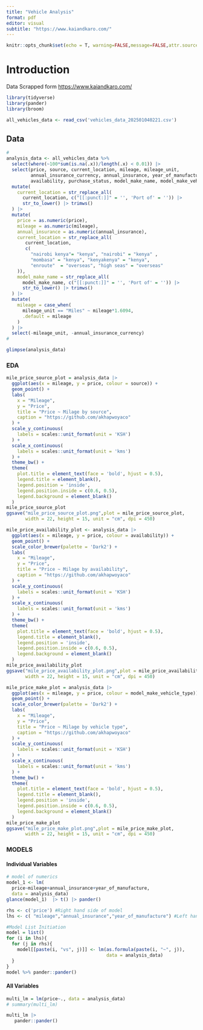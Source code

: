 ```yaml
---
title: "Vehicle Analysis"
format: pdf
editor: visual
subtitle: "https://www.kaiandkaro.com/"
---
```


```r
knitr::opts_chunk$set(echo = T, warning=FALSE,message=FALSE,attr.source='.numberLines',attr.output='.numberLines', fig.align='center', dpi=350, fig.width=15, fig.height=15)
```

\newpage

# Introduction

Data Scrapped form <https://www.kaiandkaro.com/>

```r
library(tidyverse)
library(pander)
library(broom)
```

```r
all_vehicles_data <- read_csv('vehicles_data_202501040221.csv')
```

## Data

```r
#
analysis_data <- all_vehicles_data %>%
  select(where(~100*sum(is.na(.x))/length(.x) < 0.01)) |>
  select(price, source, current_location, mileage, mileage_unit, 
         annual_insurance_currency, annual_insurance, year_of_manufacture,
         availability, purchase_status, model_make_name, model_make_vehicle_type) |>
  mutate(
    current_location = str_replace_all(
      current_location, c("[[:punct:]]" = '', 'Port of' = '')) |> 
      str_to_lower() |> trimws()
  ) |>
  mutate(
    price = as.numeric(price),
    mileage = as.numeric(mileage),
    annual_insurance = as.numeric(annual_insurance),
    current_location = str_replace_all(
       current_location, 
       c(
         "nairobi kenya"= "kenya", "nairobi" = "kenya" ,
         "mombasa" = "kenya", "kenyakenya" = "kenya",
         "enroute"  = "overseas", "high seas" = "overseas"
    )),
    model_make_name = str_replace_all(
      model_make_name, c("[[:punct:]]" = '', 'Port of' = '')) |> 
      str_to_lower() |> trimws() 
  ) |>
  mutate(
    mileage = case_when(
      mileage_unit == "Miles" ~ mileage*1.6094,
      .default = mileage
    )
  ) |>
  select(-mileage_unit, -annual_insurance_currency)
#
```

```r
glimpse(analysis_data)
```

### EDA

```r
mile_price_source_plot = analysis_data |>
  ggplot(aes(x = mileage, y = price, colour = source)) +
  geom_point() +
  labs(
    x = "Mileage",
    y = "Price",
    title = "Price ~ Milage by source",
    caption = "https://github.com/akhapwoyaco"
  ) +
  scale_y_continuous(
    labels = scales::unit_format(unit = 'KSH')
  ) +
  scale_x_continuous(
    labels = scales::unit_format(unit = 'kms')
  ) +
  theme_bw() +
  theme(
    plot.title = element_text(face = 'bold', hjust = 0.5),
    legend.title = element_blank(),
    legend.position = 'inside',
    legend.position.inside = c(0.6, 0.5),
    legend.background = element_blank()
  )
mile_price_source_plot
ggsave("mile_price_source_plot.png",plot = mile_price_source_plot, 
       width = 22, height = 15, unit = "cm", dpi = 450)
```

```r
mile_price_availability_plot <- analysis_data |>
  ggplot(aes(x = mileage, y = price, colour = availability)) + 
  geom_point() +
  scale_color_brewer(palette = 'Dark2') +
  labs(
    x = "Mileage",
    y = "Price",
    title = "Price ~ Milage by availability",
    caption = "https://github.com/akhapwoyaco"
  ) +
  scale_y_continuous(
    labels = scales::unit_format(unit = 'KSH')
  ) +
  scale_x_continuous(
    labels = scales::unit_format(unit = 'kms')
  ) +
  theme_bw() +
  theme(
    plot.title = element_text(face = 'bold', hjust = 0.5),
    legend.title = element_blank(),
    legend.position = 'inside',
    legend.position.inside = c(0.6, 0.5),
    legend.background = element_blank()
  )
mile_price_availability_plot
ggsave("mile_price_availability_plot.png",plot = mile_price_availability_plot, 
       width = 22, height = 15, unit = "cm", dpi = 450)
```

```r
mile_price_make_plot = analysis_data |>
  ggplot(aes(x = mileage, y = price, colour = model_make_vehicle_type)) + 
  geom_point() +
  scale_color_brewer(palette = 'Dark2') +
  labs(
    x = "Mileage",
    y = "Price",
    title = "Price ~ Milage by vehicle type",
    caption = "https://github.com/akhapwoyaco"
  ) +
  scale_y_continuous(
    labels = scales::unit_format(unit = 'KSH')
  ) +
  scale_x_continuous(
    labels = scales::unit_format(unit = 'kms')
  ) +
  theme_bw() +
  theme(
    plot.title = element_text(face = 'bold', hjust = 0.5),
    legend.title = element_blank(),
    legend.position = 'inside',
    legend.position.inside = c(0.6, 0.5),
    legend.background = element_blank()
  )
mile_price_make_plot
ggsave("mile_price_make_plot.png",plot = mile_price_make_plot, 
       width = 22, height = 15, unit = "cm", dpi = 450)
```

\newpage

### MODELS

#### Individual Variables

```r
# model of numerics
model_1 <- lm(
  price~mileage+annual_insurance+year_of_manufacture,
  data = analysis_data)
glance(model_1)  |> t() |> pander()
```

\newpage

```r
rhs <- c('price') #Right hand side of model
lhs <- c( "mileage","annual_insurance","year_of_manufacture") #Left hand side Y-Variables

#Model List Initiation
model = list()
for (i in lhs){
  for (j in rhs){
    model[[paste(i, "vs", j)]] <- lm(as.formula(paste(i, "~", j)), 
                                     data = analysis_data)
  }
}
model %>% pander::pander()
```

\newpage

#### All Variables

```r
multi_lm = lm(price~., data = analysis_data)
# summary(multi_lm)
```

```r
multi_lm |>
   pander::pander()
```
